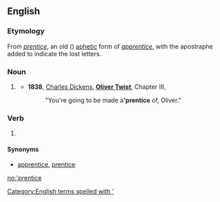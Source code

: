 ==English==

===Etymology===
From ''[[prentice]]'', an old ({{etyl|enm}}) [[aphetic]] form of ''[[apprentice]]'', with the apostraphe added to indicate the lost letters.

===Noun===
{{en-noun|s}}

# {{obsolete}} {{abbreviation of|[[apprentice]]}}
#* '''1838''', [[w:Charles Dickens|Charles Dickens]], '''[[w:Oliver Twist|Oliver Twist]]''', Chapter III,
#*: "You're going to be made a''' 'prentice''' of, Oliver."

===Verb===
{{en-verb|'prentic|ing}}

# {{obsolete}} {{abbreviation of|[[apprentice]]}}

====Synonyms====
* {{sense|noun, verb}} [[apprentice]], [[prentice]]

[[Category:English terms spelled with ']]

[[no:'prentice]]